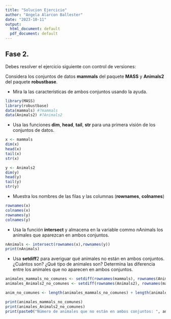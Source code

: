 ```yaml
---
title: "Solucion Ejercicio"
author: "Angela Alarcon Ballester"
date: "2023-10-11"
output: 
  html_document: default
  pdf_document: default
---
```


## Fase 2.  
Debes resolver el ejercicio siguiente con control de versiones:  

Considera los conjuntos de datos **mammals** del paquete **MASS** y **Animals2** del paquete **robustbase**.  

* Mira la las características de ambos conjuntos usando la ayuda.  

```r
library(MASS)
library(robustbase)
data(mammals) #?mammals
data(Animals2) #?Animals2
```

* Usa las funciones **dim**, **head**, **tail**, **str** para una primera visión de los conjuntos de datos.  

```r
x <- mammals
dim(x)
head(x)
tail(x)
str(x)

y <- Animals2
dim(y)
head(y)
tail(y)
str(y)
```

* Muestra los nombres de las filas y las columnas (**rownames**, **colnames**)  

```r
rownames(x)
colnames(x)
rownames(y)
colnames(y)
```

* Usa la función **intersect** y almacena en la variable commo nAnimals los animales que aparezcan en ambos conjuntos.  
```r
nAnimals <- intersect(rownames(x),rownames(y))
print(nAnimals)
```

* Usa **setdiff**2 para averiguar qué animales no están en ambos conjuntos. ¿Cuántos son? ¿Qué tipo de animales son? Determina las diferencia entre los animales que no aparecen en ambos conjuntos.
```r
animales_mammals_no_comunes <- setdiff(rownames(mammals), rownames(Animals2))
animales_Animals2_no_comunes <- setdiff(rownames(Animals2), rownames(mammals))

anim_no_comunes <- length(animales_mammals_no_comunes) + length(animales_Animals2_no_comunes)

print(animales_mammals_no_comunes)
print(animales_Animals2_no_comunes)
print(paste0("Número de animales que no están en ambos conjuntos: ", anim_no_comunes))
```